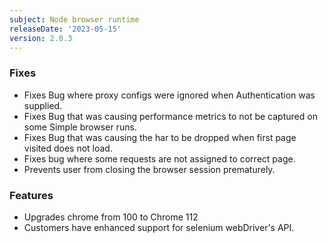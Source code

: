 ```yaml
---
subject: Node browser runtime
releaseDate: '2023-05-15'
version: 2.0.3
---
```


### Fixes
* Fixes Bug where proxy configs were ignored when Authentication was supplied.
* Fixes Bug that was causing performance metrics to not be captured on some Simple browser runs.
* Fixes Bug that was causing the har to be dropped when first page visited does not load.
* Fixes bug where some requests are not assigned to correct page.
* Prevents user from closing the browser session prematurely.

### Features
* Upgrades chrome from 100 to Chrome 112
* Customers have enhanced support for selenium webDriver's API.

